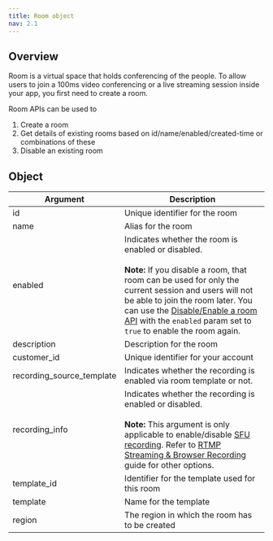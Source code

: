 ```yaml
---
title: Room object
nav: 2.1
---
```


## Overview

Room is a virtual space that holds conferencing of the people. To allow users to join a 100ms video conferencing or a live streaming session inside your app, you first need to create a room.

Room APIs can be used to

1. Create a room
2. Get details of existing rooms based on id/name/enabled/created-time or combinations of these
3. Disable an existing room

<BaseRequest title="https://api.100ms.live/v2/rooms" />

## Object

| Argument                  | Description                                                                                                                                                                                                                                                                                                                                                |
| ------------------------- | ---------------------------------------------------------------------------------------------------------------------------------------------------------------------------------------------------------------------------------------------------------------------------------------------------------------------------------------------------------- |
| id                        | Unique identifier for the room                                                                                                                                                                                                                                                                                                                             |
| name                      | Alias for the room                                                                                                                                                                                                                                                                                                                                         |
| enabled                   | Indicates whether the room is enabled or disabled. <br/><br/> **Note:** If you disable a room, that room can be used for only the current session and users will not be able to join the room later. You can use the [Disable/Enable a room API](/server-side/v2/rooms/disable-or-enable) with the `enabled` param set to `true` to enable the room again. |
| description               | Description for the room                                                                                                                                                                                                                                                                                                                                   |
| customer_id               | Unique identifier for your account                                                                                                                                                                                                                                                                                                                         |
| recording_source_template | Indicates whether the recording is enabled via room template or not.                                                                                                                                                                                                                                                                                       |
| recording_info            | Indicates whether the recording is enabled or disabled. <br/><br/> **Note:** This argument is only applicable to enable/disable [SFU recording](/server-side/v2/destinations/recording). Refer to [RTMP Streaming & Browser Recording](/server-side/v2/destinations/rtmp-streaming-and-browser-recording) guide for other options.                         |
| template_id               | Identifier for the template used for this room                                                                                                                                                                                                                                                                                                             |
| template                  | Name for the template                                                                                                                                                                                                                                                                                                                                      |
| region                    | The region in which the room has to be created                                                                                                                                                                                                                                                                                                             |
